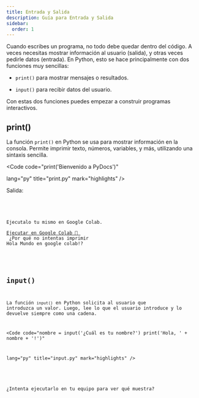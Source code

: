 ```yaml
---
title: Entrada y Salida
description: Guía para Entrada y Salida
sidebar:
  order: 1
---
```




Cuando escribes un programa, no todo debe quedar dentro del código. A veces necesitas mostrar información al usuario (salida), y otras veces pedirle datos (entrada). En Python, esto se hace principalmente con dos funciones muy sencillas:

- `print()` para mostrar mensajes o resultados.

- `input()` para recibir datos del usuario.

Con estas dos funciones puedes empezar a construir programas interactivos.

## print()

La función `print()` en Python se usa para mostrar información en la consola. Permite imprimir texto, números, variables, y más, utilizando una sintaxis sencilla.

<Code 
code="print('Bienvenido a PyDocs')" 
       
lang="py" 
title="print.py" 
mark="highlights" />

Salida:

<Code 
code="
'Bienvenido a PyDocs'
"
title="terminal" 
mark="highlights"
frame='terminal' />

<Aside type="tip" title="Reto">

Ejecutalo tu mismo en Google Colab.
<a href="https://colab.research.google.com/github/AxelSchenfeld/pydocs/blob/docs/notebooksyarreglosimputouput/src/content/es_notebooks/syntax-basic/Input-and-Output_print.ipynb" target="_blank">
  Ejecutar en Google Colab 🚀
</a>
<br />
¿Por qué no intentas imprimir Hola Mundo en google colab!?

</Aside>

## input()

La función `input()` en Python solicita al usuario que introduzca un valor. Luego, lee lo que el usuario introduce y lo devuelve siempre como una cadena. 

<Code 
code="nombre = input('¿Cuál es tu nombre?')
          print('Hola, ' + nombre + '!')" 
       
lang="py" 
title="input.py" 
mark="highlights" />

<Aside type="tip" title="Reto">

¿Intenta ejecutarlo en tu equipo para ver qué muestra?

</Aside>